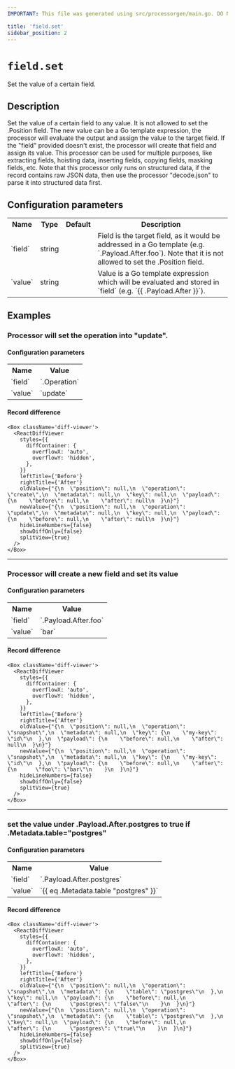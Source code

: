 ```yaml
---
IMPORTANT: This file was generated using src/processorgen/main.go. DO NOT EDIT.

title: 'field.set'
sidebar_position: 2
---
```



# `field.set`

Set the value of a certain field.

## Description

Set the value of a certain field to any value. It is not allowed to set the .Position field.
The new value can be a Go template expression, the processor will evaluate the output and assign the value to the target field.
If the "field" provided doesn't exist, the processor will create that field and assign its value.
This processor can be used for multiple purposes, like extracting fields, hoisting data, inserting fields, copying fields, masking fields, etc.
Note that this processor only runs on structured data, if the record contains raw JSON data, then use the processor
"decode.json" to parse it into structured data first.

## Configuration parameters

<table class="no-margin-table">
    <tr>
      <th>Name</th>
      <th>Type</th>
      <th>Default</th>
      <th>Description</th>
    </tr>
    <tr>
      <td>`field`</td>
      <td>string</td>
      <td><Chip label="null" /></td>
      <td>
Field is the target field, as it would be addressed in a Go template (e.g. `.Payload.After.foo`).
Note that it is not allowed to set the .Position field.
      </td>
    </tr>
    <tr>
      <td>`value`</td>
      <td>string</td>
      <td><Chip label="null" /></td>
      <td>
Value is a Go template expression which will be evaluated and stored in `field` (e.g. `{{ .Payload.After }}`).
      </td>
    </tr>
  </table>

## Examples

### Processor will set the operation into "update".



#### Configuration parameters

<table class="no-margin-table">
  <tr>
    <th>Name</th>
    <th>Value</th>
  </tr>
  <tr>
    <td>`field`</td>
    <td>`.Operation`</td>
  </tr>
  <tr>
    <td>`value`</td>
    <td>`update`</td>
  </tr>
</table>

#### Record difference

```mdx-code-block
<Box className='diff-viewer'>
  <ReactDiffViewer
    styles={{
      diffContainer: {
        overflowX: 'auto',
        overflowY: 'hidden',
      },
    }}
    leftTitle={'Before'}
    rightTitle={'After'}
    oldValue={"{\n  \"position\": null,\n  \"operation\": \"create\",\n  \"metadata\": null,\n  \"key\": null,\n  \"payload\": {\n    \"before\": null,\n    \"after\": null\n  }\n}"}
    newValue={"{\n  \"position\": null,\n  \"operation\": \"update\",\n  \"metadata\": null,\n  \"key\": null,\n  \"payload\": {\n    \"before\": null,\n    \"after\": null\n  }\n}"}
    hideLineNumbers={false}
    showDiffOnly={false}
    splitView={true}
  />
</Box>
```

---

### Processor will create a new field and set its value



#### Configuration parameters

<table class="no-margin-table">
  <tr>
    <th>Name</th>
    <th>Value</th>
  </tr>
  <tr>
    <td>`field`</td>
    <td>`.Payload.After.foo`</td>
  </tr>
  <tr>
    <td>`value`</td>
    <td>`bar`</td>
  </tr>
</table>

#### Record difference

```mdx-code-block
<Box className='diff-viewer'>
  <ReactDiffViewer
    styles={{
      diffContainer: {
        overflowX: 'auto',
        overflowY: 'hidden',
      },
    }}
    leftTitle={'Before'}
    rightTitle={'After'}
    oldValue={"{\n  \"position\": null,\n  \"operation\": \"snapshot\",\n  \"metadata\": null,\n  \"key\": {\n    \"my-key\": \"id\"\n  },\n  \"payload\": {\n    \"before\": null,\n    \"after\": null\n  }\n}"}
    newValue={"{\n  \"position\": null,\n  \"operation\": \"snapshot\",\n  \"metadata\": null,\n  \"key\": {\n    \"my-key\": \"id\"\n  },\n  \"payload\": {\n    \"before\": null,\n    \"after\": {\n      \"foo\": \"bar\"\n    }\n  }\n}"}
    hideLineNumbers={false}
    showDiffOnly={false}
    splitView={true}
  />
</Box>
```

---

### set the value under .Payload.After.postgres to true if .Metadata.table="postgres"



#### Configuration parameters

<table class="no-margin-table">
  <tr>
    <th>Name</th>
    <th>Value</th>
  </tr>
  <tr>
    <td>`field`</td>
    <td>`.Payload.After.postgres`</td>
  </tr>
  <tr>
    <td>`value`</td>
    <td>`{{ eq .Metadata.table "postgres" }}`</td>
  </tr>
</table>

#### Record difference

```mdx-code-block
<Box className='diff-viewer'>
  <ReactDiffViewer
    styles={{
      diffContainer: {
        overflowX: 'auto',
        overflowY: 'hidden',
      },
    }}
    leftTitle={'Before'}
    rightTitle={'After'}
    oldValue={"{\n  \"position\": null,\n  \"operation\": \"snapshot\",\n  \"metadata\": {\n    \"table\": \"postgres\"\n  },\n  \"key\": null,\n  \"payload\": {\n    \"before\": null,\n    \"after\": {\n      \"postgres\": \"false\"\n    }\n  }\n}"}
    newValue={"{\n  \"position\": null,\n  \"operation\": \"snapshot\",\n  \"metadata\": {\n    \"table\": \"postgres\"\n  },\n  \"key\": null,\n  \"payload\": {\n    \"before\": null,\n    \"after\": {\n      \"postgres\": \"true\"\n    }\n  }\n}"}
    hideLineNumbers={false}
    showDiffOnly={false}
    splitView={true}
  />
</Box>
```

